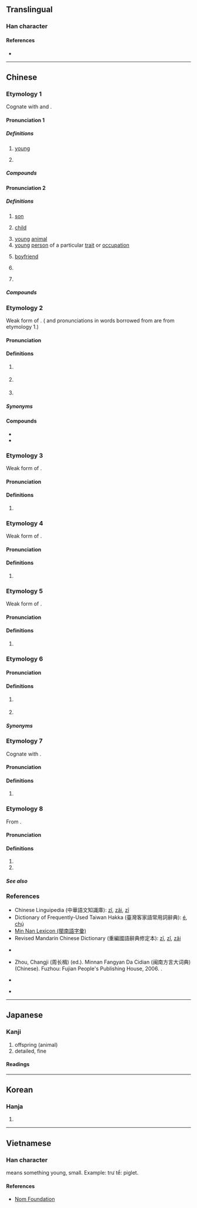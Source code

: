 {{character info/new}}
==Translingual==

===Han character===
{{Han char|rn=9|rad=人|as=03|sn=5|four=27247|canj=OND|ids=⿰亻子}}

====References====
* {{Han ref|kx=0092.060|dkj=00367|dj=0195.090|hdz=10115.050|uh=4ED4|ud=20180|bh=A54A|bd=42314}}

----

==Chinese==

===Etymology 1===
Cognate with {{och-l|子}} and {{och-l|崽}}.
{{rfv-etymology|lang=zh}} <!-- Are all the definitions below of the same etymology? -->

====Pronunciation 1====
{{zh-forms}}
{{zh-pron
|m=zǐ
|c=zi2
|h=pfs=chṳ́
|mn=xm,zz,tw:chú/qz:chír
|w=
|mc=2
|oc=2
|ma=
|cat=a,n
}}

=====Definitions=====
{{zh-hanzi}}

# {{lb|zh|domesticated animals or fowls}} [[young]]
#: {{zh-x|仔雞|chick}}
#: {{zh-alt-inline|子}}
# {{lb|zh|Taiwan}} {{zh-alt-form|籽|seed}}
#: {{zh-x|菜仔 油|rape'''seed''' oil}}

=====Compounds=====
{{zh-der|仔細}}

====Pronunciation 2====
{{zh-forms|alt=崽}}
{{zh-pron
|m=zǎi
|c=zai2
|c-t=doi2
|h=
|mn=
|w=
|mc=
|oc=
|ma=
|cat=n,suf
}}

=====Definitions=====
{{zh-hanzi}} {{tlb|zh|regional|chiefly|Cantonese}}

# [[son]] {{zh-mw|個|c:粒}}
#: {{zh-x|你 個 仔 真係 好 乖。|Your '''son''' is very well-behaved.|C}}
# [[child]]
#: {{zh-x|男仔|boy|C}}
#: {{zh-x|女{neoi5}仔|girl|C}}
# [[young]] [[animal]]
# [[young]] [[person]] of a particular [[trait]] or [[occupation]] {{zh-mw|個}}
#: {{zh-x|肥仔|[[fatty]]|C}}
#: {{zh-x|打{daa2}工仔|young worker|C}}
# {{lb|zh|slang}} [[boyfriend]] {{zh-mw|c:條}}
# {{non-gloss definition|a diminutive suffix}}
#: {{zh-x|凳仔|small stool|C}}
#: {{zh-x|叔仔|brother-in-law (husband's younger brother)|C}}
# {{non-gloss definition|a suffix for single-syllable nouns}}
#: {{zh-x|雀仔|a birdie|C}}

=====Compounds=====
{{zh-der|仔女|雀仔|男仔|女仔|傻仔|牛仔|肥仔}}

===Etymology 2===
{{zh-forms|alt=囝,兒,啊-after name or title,也-after name or title}}
Weak form of {{zh-l|囝|tr=kiáⁿ, káⁿ}}. ({{etyl|cmn|-}} and {{etyl|yue|-}} pronunciations in words borrowed from {{etyl|nan|-}} are from etymology 1.)

====Pronunciation====
{{zh-pron
|m=仔
|c=zai2
|h=
|mn=á
|w=
|mc=
|oc=
|ma=
|cat=suf
}}

====Definitions====
{{zh-hanzi}} {{tlb|zh|chiefly|Min Nan}}

# {{non-gloss definition|a diminutive suffix for nouns, adjectives or quantities}}
#: {{zh-x|囡仔|child|MN}}
#: {{zh-x|小叔仔|brother-in-law (husband's younger brother)|MN}}
#: {{zh-x|勻勻仔|slowly|MN}}
#: {{zh-x|小可仔|a little bit|MN}}
#: {{zh-x|歌仔戲|{{w|Taiwanese opera}}}}
# {{non-gloss definition|a suffix that converts a verb or adjective into a noun}}
#: {{zh-x|抿仔|brush|MN}}
#: {{zh-x|矮仔|shorty|MN}}
# {{non-gloss definition|a suffix placed after a name or title, used endearingly, humorously or pejoratively}}

=====Synonyms=====
{{zh-dial|子}}

====Compounds====
* {{zh-l|草仔粿|tr=chháu-á-kóe, chháu-á-ké}}
* {{zh-l|芋仔冰|tr=ō͘-á-peng}}

===Etymology 3===
{{zh-forms}}
Weak form of {{zh-l|佮|tr=kah, kap|and}}.

====Pronunciation====
{{zh-pron
|mn=á
|cat=interfix
}}

====Definitions====
{{zh-hanzi}}

# {{lb|zh|Min Nan}} {{non-gloss definition|An interfix placed between two nouns to show the relationship between the two objects.}}
#: {{zh-x|翁仔某|husband '''and''' wife|MN}}

===Etymology 4===
{{zh-forms}}
Weak form of {{zh-l|百|tr=pah|hundred}}.

====Pronunciation====
{{zh-pron
|mn=á
|cat=interfix
}}

====Definitions====
{{zh-hanzi}}

# {{lb|zh|Min Nan}} {{non-gloss definition|An interfix placed between two numbers to denote the value of 100, i.e. x {{lang|zh|仔}} y &#61; 100x + 10y.}}
#: {{zh-x|三-仔-五|three '''hundred''' fifty|MN}}

===Etymology 5===
{{zh-forms}}
Weak form of {{zh-l|旦|tr=tòaⁿ|dawn}}.

====Pronunciation====
{{zh-pron
|mn=á/twr:nà
|cat=interfix
}}

====Definitions====
{{zh-hanzi}}

# {{lb|zh|Min Nan}} {{non-gloss definition|An interfix used limitedly in certain temporal location adverbs.}}
#: {{zh-x|今{kin-}仔日|today|MN}}
#: {{zh-x|明{bîn-}仔早{chài}|tomorrow|MN}}

===Etymology 6===
{{zh-forms|alt=兒,欸}}

====Pronunciation====
{{zh-pron
|h=pfs=é;gd=ê3
|h_note=In Northern Sixian, 仔 is pronounced as ''è'' when following the rising (31) and dark entering (2) tones
|cat=suf
}}

====Definitions====
{{zh-hanzi}} {{tlb|zh|Hakka}}

# {{non-gloss definition|a suffix used after nouns}}
#: {{zh-x|樹-仔|tree|H}}
# {{non-gloss definition|a suffix that makes a derogatory slur}}
#: {{zh-x|阿山-仔|[[Mainlander]]|H}}

=====Synonyms=====
{{zh-dial|子}}

===Etymology 7===
{{zh-forms}}

Cognate with {{och-l|載|to load; to carry}}.

====Pronunciation====
{{zh-pron
|m=zī
|c=zi1
|h=
|mn=
|w=
|mc=1
|oc=1
|ma=
|cat=
}}

====Definitions====
{{zh-hanzi}}

# {{zh-only used in|仔肩}}

===Etymology 8===
{{zh-forms|alt=之}}
From {{zh-l|*著/着}}.

====Pronunciation====
{{zh-pron
|w=2tsr
|cat=part
}}
{{attention|wuu|toneless?}}

====Definitions====
{{zh-hanzi}} {{tlb|zh|Wu}}

# {{n-g|Used after a verb to indicate [[perfective aspect]] (action completion).}}
# {{n-g|Used at the end of a sentence to indicate a change of state.}}

=====See also=====
{{zh-dial|了}}

===References===
* Chinese Linguipedia (中華語文知識庫): [http://chinese-linguipedia.org/clk/search/%E4%BB%94/79508/177002 zǐ], [http://chinese-linguipedia.org/clk/search/%E4%BB%94/79508/300981 zǎi], [http://chinese-linguipedia.org/clk/search/%E4%BB%94/79508/357642 zī]
* Dictionary of Frequently-Used Taiwan Hakka (臺灣客家語常用詞辭典): [http://hakka.dict.edu.tw/hakkadict/result_detail.jsp?n_no=2618&soundtype=0&sample=%E4%BB%94 é], [http://hakka.dict.edu.tw/hakkadict/result_detail.jsp?n_no=14493&soundtype=0&sample=%E4%BB%94 chṳ́]
* [http://blgjilui.dict.edu.tw/jilui_result.jsp?phrase=%E5%9B%9D Min Nan Lexicon (閩南語字彙)]
* Revised Mandarin Chinese Dictionary (重編國語辭典修定本): [http://dict.revised.moe.edu.tw/cgi-bin/newDict/dict.sh?cond=%5E%A5J%24&pieceLen=50&fld=1&cat=&ukey=-1130347409&serial=2&recNo=0&op=f&imgFont=1 zī], [http://dict.revised.moe.edu.tw/cgi-bin/newDict/dict.sh?cond=%5E%A5J%24&pieceLen=50&fld=1&cat=&ukey=-1130347409&serial=2&recNo=1&op=f&imgFont=1 zǐ], [http://dict.revised.moe.edu.tw/cgi-bin/newDict/dict.sh?cond=%5E%A5J%24&pieceLen=50&fld=1&cat=&ukey=-1130347409&serial=2&recNo=2&op=f&imgFont=1 zǎi]
* {{qualifier|Min Nan}} {{thcwd|1310}}
* {{qualifier|Min Nan}} Zhou, Changji (周长楫) (ed.). Minnan Fangyan Da Cidian (闽南方言大词典) (Chinese). Fuzhou: Fujian People's Publishing House, 2006. {{ISBN|7-211-03896-9}}.
* {{qualifier|Min Nan}} {{thcwda|267}}
* {{qualifier|Min Nan}} {{thcwda|317}}

----

==Japanese==

===Kanji===
{{ja-kanji|grade=|rs=人03}}

# offspring (animal)
# detailed, fine

====Readings====
{{ja-readings
|goon=し
|kanon=し
|kun=た-える, こ-
}}

----

==Korean==

===Hanja===
{{ko-hanja|hangeul=자|rv=ja|mr=cha}}

# {{defn|lang=ko|sort=人03}}

----

==Vietnamese==

===Han character===
{{vi-hantu|[[tử]], [[tể]]|rs=人03}} means something young, small. Example: trư tể: piglet.

====References====
* [http://nomfoundation.org/common/nom_details.php?codepoint=4ed4 Nom Foundation]